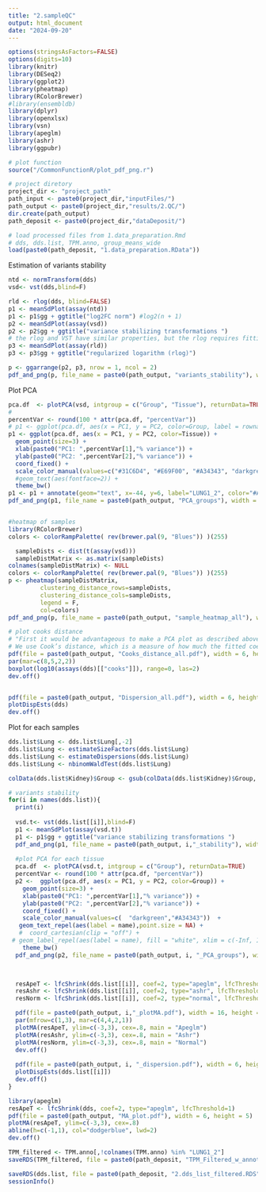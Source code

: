 ```yaml
---
title: "2.sampleQC"
output: html_document
date: "2024-09-20"
---
```



```r
options(stringsAsFactors=FALSE)
options(digits=10)
library(knitr)
library(DESeq2)
library(ggplot2)
library(pheatmap)
library(RColorBrewer)
#library(ensembldb)
library(dplyr)
library(openxlsx)
library(vsn)
library(apeglm)
library(ashr)
library(ggpubr)

# plot function 
source("/CommonFunctionR/plot_pdf_png.r")

# project diretory 
project_dir <- "project_path"
path_input <- paste0(project_dir,"inputFiles/")
path_output <- paste0(project_dir,"results/2.QC/")
dir.create(path_output)
path_deposit <- paste0(project_dir,"dataDeposit/")

# load processed files from 1.data_preparation.Rmd
# dds, dds.list, TPM.anno, group_means_wide
load(paste0(path_deposit, "1.data_preparation.RData"))
```

Estimation of variants stability 
```r
ntd <- normTransform(dds)
vsd<- vst(dds,blind=F)

rld <- rlog(dds, blind=FALSE)
p1 <- meanSdPlot(assay(ntd)) 
p1 <- p1$gg + ggtitle("log2FC norm") #log2(n + 1)
p2 <- meanSdPlot(assay(vsd)) 
p2 <- p2$gg + ggtitle("variance stabilizing transformations ")
# the rlog and VST have similar properties, but the rlog requires fitting a shrinkage term for each sample and each gene which takes time. 
p3 <- meanSdPlot(assay(rld))
p3 <- p3$gg + ggtitle("regularized logarithm (rlog)")

p <- ggarrange(p2, p3, nrow = 1, ncol = 2)
pdf_and_png(p, file_name = paste0(path_output, "variants_stability"), width = 10, h_to_w_ratio = .4)
```

Plot PCA 
```r

pca.df  <- plotPCA(vsd, intgroup = c("Group", "Tissue"), returnData=TRUE) 
# 
percentVar <- round(100 * attr(pca.df, "percentVar"))
# p1 <- ggplot(pca.df, aes(x = PC1, y = PC2, color=Group, label = rownames(pca.df))) +
p1 <- ggplot(pca.df, aes(x = PC1, y = PC2, color=Tissue)) +
  geom_point(size=3) +
  xlab(paste0("PC1: ",percentVar[1],"% variance")) +
  ylab(paste0("PC2: ",percentVar[2],"% variance")) + 
  coord_fixed() + 
  scale_color_manual(values=c("#31C6D4", "#E69F00", "#A34343", "darkgreen"))  + 
  #geom_text(aes(fontface=2)) +
  theme_bw()
p1 <- p1 + annotate(geom="text", x=-44, y=6, label="LUNG1_2", color="#A34343") 
pdf_and_png(p1, file_name = paste0(path_output, "PCA_groups"), width = 6, h_to_w_ratio = 0.6)


#heatmap of samples
library(RColorBrewer)
colors <- colorRampPalette( rev(brewer.pal(9, "Blues")) )(255)

  sampleDists <- dist(t(assay(vsd)))
  sampleDistMatrix <- as.matrix(sampleDists)
colnames(sampleDistMatrix) <- NULL
colors <- colorRampPalette( rev(brewer.pal(9, "Blues")) )(255)
p <- pheatmap(sampleDistMatrix,
         clustering_distance_rows=sampleDists,
         clustering_distance_cols=sampleDists,
         legend = F,
         col=colors)
pdf_and_png(p, file_name = paste0(path_output, "sample_heatmap_all"), width = 8, h_to_w_ratio = .8)
```

```r

# plot cooks distance 
# "First it would be advantageous to make a PCA plot as described above to spot individual sample outliers; Second, one can make a boxplot of the Cook’s distances to see if one sample is consistently higher than others" -- DESeq2 tutorial 
# We use Cook’s distance, which is a measure of how much the fitted coefficients would change if an individual sample were removed (Cook 1977)
pdf(file = paste0(path_output, "Cooks_distance_all.pdf"), width = 6, height = 5)
par(mar=c(8,5,2,2))
boxplot(log10(assays(dds)[["cooks"]]), range=0, las=2)
dev.off()


pdf(file = paste0(path_output, "Dispersion_all.pdf"), width = 6, height = 5)
plotDispEsts(dds)
dev.off()

```


Plot for each samples 
```r

dds.list$Lung <- dds.list$Lung[,-2]
dds.list$Lung <- estimateSizeFactors(dds.list$Lung) 
dds.list$Lung <- estimateDispersions(dds.list$Lung)
dds.list$Lung <- nbinomWaldTest(dds.list$Lung)

colData(dds.list$Kidney)$Group <- gsub(colData(dds.list$Kidney)$Group, pattern = "Control", replacement = "Chow")

# variants stability 
for(i in names(dds.list)){
  print(i)
  
  vsd.t<- vst(dds.list[[i]],blind=F)
  p1 <- meanSdPlot(assay(vsd.t)) 
  p1 <- p1$gg + ggtitle("variance stabilizing transformations ")
  pdf_and_png(p1, file_name = paste0(path_output, i,"_stability"), width = 6, h_to_w_ratio = .8)
  
  #plot PCA for each tissue
  pca.df  <- plotPCA(vsd.t, intgroup = c("Group"), returnData=TRUE) 
  percentVar <- round(100 * attr(pca.df, "percentVar"))
  p2 <-  ggplot(pca.df, aes(x = PC1, y = PC2, color=Group)) +
    geom_point(size=3) +
    xlab(paste0("PC1: ",percentVar[1],"% variance")) +
    ylab(paste0("PC2: ",percentVar[2],"% variance")) + 
    coord_fixed() + 
    scale_color_manual(values=c(  "darkgreen","#A34343"))  + 
   geom_text_repel(aes(label = name),point.size = NA) +
   #  coord_cartesian(clip = "off") +
 # geom_label_repel(aes(label = name), fill = "white", xlim = c(-Inf, Inf), ylim = c(-Inf, Inf)) +
    theme_bw()
  pdf_and_png(p2, file_name = paste0(path_output, i, "_PCA_groups"), width = 8, h_to_w_ratio = 0.4)


  
  resApeT <- lfcShrink(dds.list[[i]], coef=2, type="apeglm", lfcThreshold=1)
  resAshr <- lfcShrink(dds.list[[i]], coef=2, type="ashr", lfcThreshold=1)
  resNorm <- lfcShrink(dds.list[[i]], coef=2, type="normal", lfcThreshold=1)

  pdf(file = paste0(path_output, i,"_plotMA.pdf"), width = 16, height = 6)
  par(mfrow=c(1,3), mar=c(4,4,2,1))
  plotMA(resApeT, ylim=c(-3,3), cex=.8, main = "Apeglm")
  plotMA(resAshr, ylim=c(-3,3), cex=.8, main = "Ashr")
  plotMA(resNorm, ylim=c(-3,3), cex=.8, main = "Normal")
  dev.off()
  
  pdf(file = paste0(path_output, i, "_dispersion.pdf"), width = 6, height = 5)
  plotDispEsts(dds.list[[i]])
  dev.off()
}

```



```r
library(apeglm)
resApeT <- lfcShrink(dds, coef=2, type="apeglm", lfcThreshold=1)
pdf(file = paste0(path_output, "MA_plot.pdf"), width = 6, height = 5)
plotMA(resApeT, ylim=c(-3,3), cex=.8)
abline(h=c(-1,1), col="dodgerblue", lwd=2)
dev.off()

```


```r
TPM_filtered <- TPM.anno[,!colnames(TPM.anno) %in% "LUNG1_2"]
saveRDS(TPM_filtered, file = paste0(path_deposit, "TPM_Filtered_w_annotation.RDS"))
```



```r

saveRDS(dds.list, file = paste0(path_deposit, "2.dds_list_filtered.RDS"))
sessionInfo()

```


